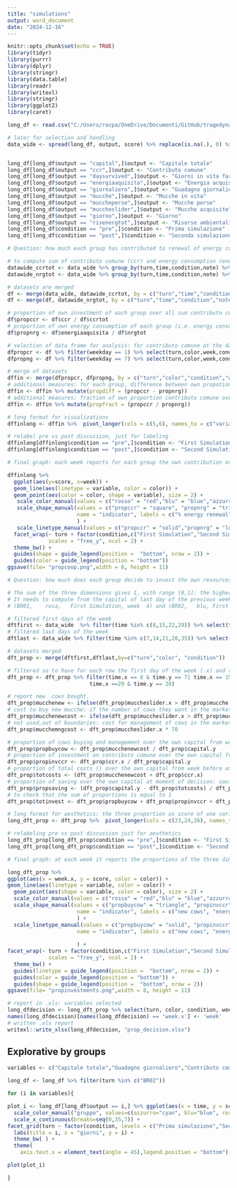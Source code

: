 ```yaml
---
title: "simulations"
output: word_document
date: "2024-12-16"
---
```


```r
knitr::opts_chunk$set(echo = TRUE)
library(tidyr)
library(purrr)
library(dplyr)
library(stringr)
library(data.table)
library(readr)
library(writexl)
library(stringr)
library(ggplot2)
library(caret)

long_df <- read.csv("C:/Users/rocpa/OneDrive/Documenti/GitHub/tragedynatural/data_analysis/df_simulations.csv",sep=",")

# later for selection and handling
data_wide <- spread(long_df, output, score) %>% replace(is.na(.), 0) %>% filter(turn %in% c("BR01","BR02","BR03","BR04","BR05")) %>% filter(color != 0) %>% filter(time %in% c(0,1,7,8,14,15,21,22,28,29,35))


long_df[long_df$output == "capital",]$output <- "Capitale totale"
long_df[long_df$output == "ccr",]$output <- "Contributo comune"
long_df[long_df$output == "daysurvived",]$output <- "Giorni in vita farmers"
long_df[long_df$output == "energiaaquisita",]$output <- "Energia acquisita"
long_df[long_df$output == "giornaliero",]$output <- "Guadagno giornaliero"
long_df[long_df$output == "mucche",]$output <- "Mucche in vita"
long_df[long_df$output == "muccheperse",]$output <- "Mucche perse"
long_df[long_df$output == "muccheslider",]$output <- "Mucche acquisite"
long_df[long_df$output == "giorno",]$output <- "Giorno"
long_df[long_df$output == "risenergtot",]$output <- "Risorse ambientali"
long_df[long_df$condition == "pre",]$condition <- "Prima simulazione"
long_df[long_df$condition == "post",]$condition <- "Seconda simulazione"

```

```r

# Question: how much each group has contributed to renewal of energy consumed together with the others, compared to how much it consumed shared energy resources? And how it differs before and after discussion, and for each turn?

# to compute sum of contributo comune (ccr) and energy consumption (energiaacquisita: energy taken by cows of farmers), grouped by turn, each time step and condition (pre vs post discussion)
datawide_ccrtot <- data_wide %>% group_by(turn,time,condition,note) %>% summarise(ccrtot = sum(ccr))
datawide_nrgtot <- data_wide %>% group_by(turn,time,condition,note) %>% summarise(nrgtot = sum(energiaaquisita))

# datasets are merged
df <- merge(data_wide, datawide_ccrtot, by = c("turn","time","condition","note"))
df <- merge(df, datawide_nrgtot, by = c("turn","time","condition","note"))

# proportion of own investment of each group over all sum contributo comune
df$propccr <- df$ccr / df$ccrtot
# proportion of own energy consumption of each group (i.e. energy consumed by all cows of each group) all over energy consumed
df$propnrg <- df$energiaaquisita / df$nrgtot

# selection of data frame for analysis: for contributo comune at the day 1 of the week (when they make the decision), for energy consumption at day 7 of the week (it reports the total amount of collected energy consumed during that week)
dfpropcr <- df %>% filter(weekday == 1) %>% select(turn,color,week,condition, propccr)
dfpropng <- df %>% filter(weekday == 7) %>% select(turn,color,week,condition, propnrg)

# merge of datasets
dffin <- merge(dfpropcr, dfpropng, by = c("turn","color","condition","week")) %>% replace(is.na(.), 0)
# additional measures: for each group, difference between own propotion contributo comune over all contributo comune and own proportion energy consumption over all energy consumption
dffin <- dffin %>% mutate(propdiff = (propccr - propnrg))
# additional measures: fraction of own proportion contributo comune over own fraction energy consumption. An index 4 means the group contributed 4 times more on all contributo comune than how much it contributed to energy consumption
dffin <- dffin %>% mutate(propfract = (propccr / propnrg))

# long format for visualizations
dffinlong <- dffin %>%  pivot_longer(cols = c(5,6), names_to = c("variable"), values_to = "score") 

# relabel pre vs post discussion, just for labeling
dffinlong[dffinlong$condition == "pre",]$condition <- "First Simulation"
dffinlong[dffinlong$condition == "post",]$condition <- "Second Simulation"

# final graph: each week reports for each group the own contribution over contributo comune (energy renewal) and energy consumed. Faceted also by turns and pre vs post dicussion (First Simulation, Second Simulation) as a measure of change

dffinlong %>% 
  ggplot(aes(y=score, x=week)) + 
  geom_line(aes(linetype = variable, color = color)) + 
  geom_point(aes(color = color, shape = variable), size = 2) +
   scale_color_manual(values = c("rosso" = "red","blu" = "blue","azzurro" = "cyan","giallo" = "orange","rosa" = "pink"), name = "group") + 
   scale_shape_manual(values = c("propccr" = "square", "propnrg" = "triangle"),
                      name = "indicator", labels = c("% energy renewal", "% energy consumption")
                      ) + 
   scale_linetype_manual(values = c("propccr" = "solid","propnrg" = "longdash"),guide = "none") +
  facet_wrap(~ turn + factor(condition,c("First Simulation","Second Simulation")),
             scales = "free_y", ncol = 2) + 
  theme_bw() +
  guides(shape = guide_legend(position =  "bottom", nrow = 2)) + 
  guides(color = guide_legend(position = "bottom"))
ggsave(file= "propcoop.png",width = 8, height = 11)


```


```r

# Question: how much does each group decide to invest the own resources into competitive behavior (invest in the own cows), cooperative behavior (invest in contributo comune) or saving the own resources? And how does this differ befor and after the discussion?

# The sum of the three dimensions gives 1, with range [0,1]: the higher the proportion, the more the group decided to invest in that behavior compared to others.
# It needs to compute from the capital of last day of the previous week (capital accumulated during the week) and measures of the first day (out of the decision when stopped)
# (BR01,	rosa,	First Simulation, week	4) and (BR02,	blu, First Simulation, week	2) are below 0. This because combining contributo comune and competitive behavior they spent more than they could potentially afford. The first group indeed died not paying their debt, the second group covered it up in the next days

# filtered first days of the week
dftfirst <- data_wide  %>% filter(time %in% c(8,15,22,29)) %>% select(turn,color, condition, time,week,weekday, mucche, muccheslider, muccheperse, capital, ccr)
# filtered last days of the week
dftlast <- data_wide %>% filter(time %in% c(7,14,21,28,35)) %>% select(turn,color, condition, time,week,weekday, mucche, muccheslider, muccheperse, capital, ccr)

# datasets merged
dft_prop <- merge(dftfirst,dftlast,by=c("turn","color", "condition"))

# filtered so to have for each row the first day of the week (.x) and the last day of the previous week (.y)
dft_prop <- dft_prop %>% filter(time.x == 8 & time.y == 7| time.x == 15 & time.y == 14 | time.x == 22 & time.y == 21|
                          time.x ==29 & time.y == 28)

# report new  cows bought.
dft_prop$mucchenew <- ifelse(dft_prop$muccheslider.x > dft_prop$mucche.y, dft_prop$muccheslider.x - dft_prop$mucche.y,dft_prop$muccheslider.x)
# cost to buy new mucche: if the number of cows they want in the market (muccheslider.x) is higher than the actual number of cows survived from the week before (mucche.y), then the difference is taken as number of new mucche (equal to mucchenew) and multiplied by costs of buying a new cow (10 Euros). If the number of cows wanted is lower than the actual number of cows survived, then there is no cost associated
dft_prop$mucchenewcost <- ifelse(dft_prop$muccheslider.x > dft_prop$mucche.y, ((dft_prop$muccheslider.x - dft_prop$mucche.y) * 10),0)
# not used,out of boundaries: cost for management of cows in the market: the number of cows wanted time 70 Euros costs for each week, not used
dft_prop$mucchemngcost <- dft_prop$muccheslider.x * 70

# proportion of cows buying and management over the own capital from week before (capital.y) at the moment of decision
dft_prop$propbuycow <- dft_prop$mucchenewcost / dft_prop$capital.y
# proportion of investment on contributo comune over the own capital from week before (capital.y) at the moment of decision
dft_prop$propinvccr <- dft_prop$ccr.x / dft_prop$capital.y 
# proportion of total costs () over the own capital from week before at the moment of decision
dft_prop$totcosts <- (dft_prop$mucchenewcost + dft_prop$ccr.x)
# proportion of saving over the own capital at moment of decision: saving is computed as difference between available capital from the week before (capital.y) and total costs
dft_prop$propsaving <- (dft_prop$capital.y - dft_prop$totcosts) / dft_prop$capital.y
# to check that the sum of proportions is equal to 1
dft_prop$totinvest <- dft_prop$propbuycow + dft_prop$propinvccr + dft_prop$propsaving

# long format for aesthetics: the three proportion as score of one variable
long_dft_prop <- dft_prop %>%  pivot_longer(cols = c(23,24,26), names_to = c("variable"), values_to = "score")  %>% replace(is.na(.), 0)

# relabeling pre vs post discussion just for aesthetics
long_dft_prop[long_dft_prop$condition == "pre",]$condition <- "First Simulation"
long_dft_prop[long_dft_prop$condition == "post",]$condition <- "Second Simulation"

# final graph: at each week it reports the proportions of the three dimensions for each group. Faceted by First Simulation vs Second Simulation and turn

long_dft_prop %>% 
ggplot(aes(x = week.x, y = score, color = color)) + 
geom_line(aes(linetype = variable, color = color)) +
  geom_point(aes(shape = variable, color = color), size = 2) +
  scale_color_manual(values = c("rosso" = "red","blu" = "blue","azzurro" = "cyan","giallo" = "orange","rosa" = "pink"), name = "group") + 
  scale_shape_manual(values = c("propbuycow" = "triangle", "propinvccr" = "square", "propsaving" = "circle"),
                      name = "indicator", labels = c("new cows", "energy renewal","saving")
                      ) + 
  scale_linetype_manual(values = c("propbuycow" = "solid", "propinvccr" = "dotted", "propsaving" = "dashed"),
                      name = "indicator", labels = c("new cows", "energy renewal","saving")
                      
                      ) + 
facet_wrap(~ turn + factor(condition,c("First Simulation","Second Simulation")),
             scales = "free_y", ncol = 2) + 
  theme_bw() +
  guides(linetype = guide_legend(position =  "bottom", nrow = 2)) + 
  guides(color = guide_legend(position = "bottom")) +
  guides(shape = guide_legend(position =  "bottom", nrow = 2))
ggsave(file= "propinvestments.png",width = 8, height = 11)

# report in .xls: variables selected
long_dfdecision <- long_dft_prop %>% select(turn, color, condition, week.x, totinvest, variable, score)
names(long_dfdecision)[names(long_dfdecision) == 'week.x'] <- 'week'
# written .xls report
writexl::write_xlsx(long_dfdecision, "prop_decision.xlsx")

```


## Explorative by groups


```r

variables <- c("Capitale totale","Guadagno giornaliero","Contributo comune","Mucche acquisite", "Mucche in vita","Mucche perse","Energia acquisita","Risorse ambientali","Giorni in vita farmers","Giorno")

long_df <- long_df %>% filter(turn %in% c("BR02"))

for (i in variables){

plot_i <- long_df[long_df$output == i,] %>% ggplot(aes(x = time, y = score)) + geom_line(aes(color = color)) +
  scale_color_manual("gruppo", values=c(azzurro="cyan", blu="blue", rosso = "red",giallo = "yellow",rosa = "pink")) +
  scale_x_continuous(breaks=seq(0,35,7)) +
facet_grid(turn ~ factor(condition, levels = c("Prima simulazione","Seconda simulazione")), scales = "free_y") +
  labs(title = i, x = "giorni", y = i) +
  theme_bw( ) +
  theme(
    axis.text.x = element_text(angle = 45),legend.position = "bottom")

plot(plot_i)

}
```


<!-- ```{r read_data, echo=FALSE, fig.width=9, fig.height=7} -->

<!-- variables <- c("Contributo comune","Mucche acquisite","Capitale totale", -->
<!--          "Mucche perse","Energia acquisita") -->

<!-- long_df <- long_df %>% filter(turn %in% c("GE03","GE04","BR01","BR02","BR03") & condition == "Prima simulazione" & time >= 8) -->


<!-- plot_i <- long_df %>%  filter(output %in% variables) %>% ggplot(aes(x = time, y = score)) + geom_line(aes(color = color)) + -->
<!--   scale_color_manual("gruppo", values=c(azzurro="cyan", blu="blue", rosso = "red",giallo = "yellow",rosa = "pink")) + -->
<!--   scale_x_continuous(breaks=seq(8,36,7)) + -->
<!-- facet_wrap(turn ~ factor(output,levels = c("Contributo comune","Mucche acquisite","Capitale totale", "Mucche perse","Energia acquisita")) , scales = "free_y", ncol = 5) + -->
<!--   ggtitle(long_df$condition) + -->
<!--   labs(x = "giorni", y = "") + -->
<!--   theme_bw( ) + -->
<!--   theme(axis.text.x = element_text(angle = 45),legend.position = "bottom") -->

<!-- plot(plot_i) -->


<!-- ``` -->
